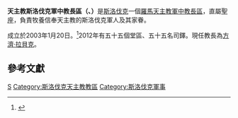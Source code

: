 {{Infobox diocese
|name = 斯洛伐克
|jurisdiction = 軍中教長區
|latin = Ordinariatus Militaris Slovacchiae
|local ={{lang|sk|Ordinariát ozbrojených síl a ozbrojených zborov SR}}{{sk icon}}
|border = catholic
|image =vojenský ordinát.svg
|image_size = 
|caption = 
|location = {{SVK}}
|territory =
|rite = 羅馬禮
|patron = 
|province = 直屬聖座
|established = 2003年
|cathedral = 聖三堂
|co-cathedral = 
|leadership = 
|ordinary = 方濟·拉貝克
|coadjutor bishop = 
|auxiliary = 
|emeritus = 
|vicar general = 
|chancery = 
|procura =
|title1 = 
|title1_name = 
|title2 = 
|title2_name = 
|title3 = 
|title3_name = 
|population = 
|parishes = 55
|churches = 
|congregations = 
|secular priests = 55
|image2 =Trinitárov Bratislava October 2006 001.jpg
|image2_size = 
|image2_alt = 
|caption2 = 聖三堂
|curia = 
|address = 
|telephone_no = 
|website =[http://www.ordinariat.sk/ 官方網頁]
|footnote =  
}}
'''天主教斯洛伐克軍中教長區（{{lang-la|Ordinariatus Militaris Slovacchiae}}、{{lang-sk|Ordinariát ozbrojených síl a ozbrojených zborov SR}}）'''是[[斯洛伐克|斯洛伐克]]一個[[羅馬天主教|羅馬天主教]][[軍中教長區|軍中教長區]]，直屬[[聖座|聖座]]，負責牧養信奉天主教的斯洛伐克軍人及其家眷。

成立於2003年1月20日。<ref>{{Cite web |url=http://www.vatican.va/holy_father/john_paul_ii/apost_constitutions/documents/hf_jp-ii_apc_20030120_slovachiae_lt.html |title=升為教長區的宗座憲令 |access-date=2014-11-04 |archive-date=2014-05-18 |archive-url=https://web.archive.org/web/20140518003347/http://www.vatican.va/holy_father/john_paul_ii/apost_constitutions/documents/hf_jp-ii_apc_20030120_slovachiae_lt.html |dead-url=no }}</ref>2012年有五十五個堂區、五十五名司鐸。現任教長為[[方濟‧拉貝克|方濟‧拉貝克]]。

==參考文獻==
{{reflist}}

{{斯洛伐克天主教教區}}
{{軍中教長區}}
[[Category:軍中教長區|S]]
[[Category:斯洛伐克天主教教區|Category:斯洛伐克天主教教區]]
[[Category:斯洛伐克軍事|Category:斯洛伐克軍事]]